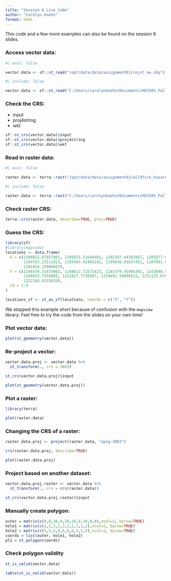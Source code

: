 ```yaml
---
title: "Session 6 Live Code"
author: "Carolyn Koehn"
format: html
---
```


This code and a few more examples can also be found on the session 6 slides.

### Access vector data:

```r
#| eval: false

vector.data <- sf::st_read("/opt/data/data/assignment01/cejst_nw.shp")
```
```r
#| include: false

vector.data <- sf::st_read("C:/Users/carolynkoehn/Documents/HES505_Fall_2024/data/2023/assignment01/cejst_nw.shp")
```

### Check the CRS:

- input
- proj4string
- wkt

```r
sf::st_crs(vector.data)$input
sf::st_crs(vector.data)$proj4string
sf::st_crs(vector.data)$wkt
```

### Read in raster data:

```r
#| eval: false

raster.data <- terra::rast("/opt/data/data/assignment01/wildfire_hazard_agg.tif")
```
```r
#| include: false

raster.data <- terra::rast("C:/Users/carolynkoehn/Documents/HES505_Fall_2024/data/2023/assignment01/wildfire_hazard_agg.tif")
```

### Check raster CRS:

```r
terra::crs(raster.data, describe=TRUE, proj=TRUE)
```

### Guess the CRS:

```r
library(sf)
#library(mapview)
locations <- data.frame(
  X = c(1200822.97857801, 1205015.51644983, 1202297.44383987, 1205877.68696743, 
        1194763.21511923, 1195463.42403192, 1199836.01037452, 1207081.96500368, 
        1201924.15986897),
  Y = c(1246476.31475063, 1248612.72571423, 1241479.45996392, 1243898.58428024, 
        1246033.7550009, 1241827.7730307, 1234691.50899912, 1251125.67808482, 
        1252188.4333016),
  id = 1:9
)

locations_sf <- st_as_sf(locations, coords = c("X", "Y"))
```

We stopped this example short because of confusion with the `mapview` library. Feel free to try the code from the slides on your own time!

### Plot vector data:

```r
plot(st_geometry(vector.data))
```

### Re-project a vector:

```r
vector.data.proj <- vector.data %>%
  st_transform(., crs = 3083)

st_crs(vector.data.proj)$input

plot(st_geometry(vector.data.proj))
```

### Plot a raster:

```r
library(terra)

plot(raster.data)
```


### Changing the CRS of a raster:

```r
raster.data.proj <- project(raster.data, "epsg:3083")

crs(raster.data.proj, describe=TRUE)

plot(raster.data.proj)
```

### Project based on another dataset:

```r
vector.data.proj.raster <- vector.data %>%
  st_transform(., crs = crs(raster.data))

st_crs(vector.data.proj.raster)$input
```

### Manually create polygon:

```r
outer = matrix(c(0,0,10,0,10,10,0,10,0,0),ncol=2, byrow=TRUE)
hole1 = matrix(c(1,1,1,2,2,2,2,1,1,1),ncol=2, byrow=TRUE)
hole2 = matrix(c(5,5,5,6,6,6,6,5,5,5),ncol=2, byrow=TRUE)
coords = list(outer, hole1, hole2)
pl1 = st_polygon(coords)
```

### Check polygon validity

```r
st_is_valid(vector.data)

table(st_is_valid(vector.data))
```

